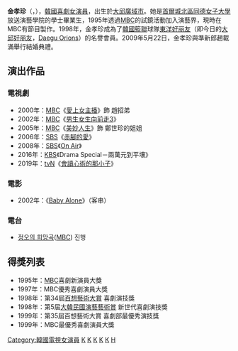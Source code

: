 {{Link style|time=2015-12-12T06:12:43+00:00}}
{{藝人
| 姓名 = 金孝珍
| 類型 = 女演員
| 相片 = 
| 國籍 = {{KOR}}
| 出生日期 = {{birth_date_and_age|1976|1|3}}
| 語言 = [[韓語|韓語]]、[[英語|英語]]
| 教育程度 = [[首爾藝術大學|首爾藝術大學]]演劇學[[學士|學士]]<br />[[同德女子大學|同德女子大學]]放送演藝學[[學士|學士]]<br />[[中央大學|中央大學]]大學院公演藝術學[[碩士|碩士]]
| 宗教信仰 = [[基督教|基督教]]
| 配偶 = {{marriage|趙載滿|2009}}
| 兒女 = 1女
| 出道日期 = 1995年
| 經紀公司 = 綠蛇傳媒
}}

'''金孝珍'''（{{lang-ko|'''김효진'''}}，{{bd|1976年|1月3日|catIdx=}}），[[韓國|韓國]][[喜劇|喜劇]][[演員|女演員]]，出生於[[大邱廣域市|大邱廣域市]]。她是[[首爾|首爾]][[城北區_(首爾)|城北區]][[同德女子大學|同德女子大學]]放送演藝學院的學士畢業生，1995年透過[[MBC|MBC]]的試鏡活動加入演藝界，現時在MBC有節目製作。1998年，金孝珍成為了[[韓國籃聯|韓國籃聯]]球隊[[東洋好丽友|東洋好丽友]]（即今日的[[大邱好丽友|大邱好丽友]]，[[:en:Daegu_Orions|Daegu Orions]]）的名譽會員。2009年5月22日，金孝珍與準新郎趙載滿舉行結婚典禮。

== 演出作品 ==
=== 電視劇 ===
*2000年：[[韓國文化廣播公司|MBC]]《[[愛上女主播_(韓國電視劇)|愛上女主播]]》飾 趙招弟
*2002年：[[MBC|MBC]]《[[男生女生向前走|男生女生向前走3]]》
*2005年：[[MBC|MBC]]《[[美妙人生|美妙人生]]》飾 鄭世珍的姐姐
*2006年：[[SBS_(韓國)|SBS]]《[[赤腳的愛|赤腳的愛]]》
*2008年：[[SBS_(韓國)|SBS]]《[[On_Air|On Air]]》
*2016年：[[KBS|KBS]]《Drama Special－兩萬元到平壤》
*2019年：[[tvN|tvN]]《[[會讀心術的那小子|會讀心術的那小子]]》

=== 電影 ===
*2002年：《[[Baby_Alone|Baby Alone]]》（客串）

=== 電台 ===
* [[정오의_희망곡|정오의 희망곡]]([[MBC|MBC]]) 진행

== 得獎列表 ==
* 1995年：[[MBC|MBC]]喜劇新演員大獎
* 1997年：MBC優秀喜劇演員大獎
* 1998年：第34屆[[百想藝術大賞|百想藝術大賞]] 喜劇演技獎
* 1998年：第5屆[[大韓民國演藝藝術賞|大韓民國演藝藝術賞]] 新世代喜劇演技獎
* 1999年：第35屆百想藝術大賞 喜劇部最優秀演技獎
* 1999年：MBC最優秀喜劇演員大獎

{{綠蛇傳媒}}
{{百想藝術大獎電視部門女子綜藝獎}}

{{DEFAULTSORT: Kim Hyo Jin}}
[[Category:韓國電視女演員|Category:韓國電視女演員]]
[[Category:韓國喜劇演員|K]]
[[Category:韓國新教徒|K]]
[[Category:首爾藝術大學校友|K]]
[[Category:同德女子大學校友|K]]
[[Category:韓國中央大學校友|K]]
[[Category:金姓|H]]